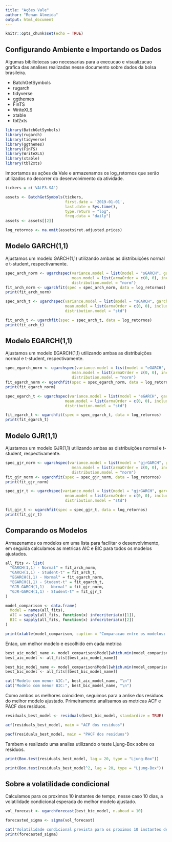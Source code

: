 ```yaml
---
title: "Ações Vale"
author: "Renan Almeida"
output: html_document
---
```

```r
knitr::opts_chunk$set(echo = TRUE)
```

## **Configurando  Ambiente e Importando os Dados**

Algumas bibiliotecas sao necessarias para a execucao e visualizacao grafica 
das analises realizadas nesse documento sobre dados da bolsa brasileira.

- BatchGetSymbols
- rugarch
- tidyverse
- ggthemes
- FinTS
- WriteXLS
- xtable
- tbl2xts

```r

library(BatchGetSymbols)
library(rugarch)
library(tidyverse)
library(ggthemes) 
library(FinTS)
library(WriteXLS)
library(xtable)
library(tbl2xts)
```

Importamos as ações da Vale e armazenamos os log_retornos que serão utilizados no decorrer do desenvolvimento da atividade.

```r
tickers = c('VALE3.SA')

assets <- BatchGetSymbols(tickers,
                          first.date = '2019-01-01',
                          last.date = Sys.time(),
                          type.return = "log",
                          freq.data = "daily")
assets <- assets[[2]]

log_retornos <- na.omit(assets$ret.adjusted.prices)
```

## **Modelo GARCH(1,1)**

Ajustamos um modelo GARCH(1,1) utilizando ambas as distribuições normal e t-student, respectivamente.

```r
spec_arch_norm <- ugarchspec(variance.model = list(model = "sGARCH", garchOrder = c(1, 1)),
                             mean.model = list(armaOrder = c(0, 0), include.mean = TRUE),
                             distribution.model = "norm")
fit_arch_norm <- ugarchfit(spec = spec_arch_norm, data = log_retornos)
print(fit_arch_norm)
```

```r
spec_arch_t <- ugarchspec(variance.model = list(model = "sGARCH", garchOrder = c(1, 1)),
                          mean.model = list(armaOrder = c(0, 0), include.mean = TRUE),
                          distribution.model = "std")

fit_arch_t <- ugarchfit(spec = spec_arch_t, data = log_retornos)
print(fit_arch_t)
```


## **Modelo EGARCH(1,1)**

Ajustamos um modelo EGARCH(1,1) utilizando ambas as distribuições normal e t-student, respectivamente.

```r
spec_egarch_norm <- ugarchspec(variance.model = list(model = "eGARCH", garchOrder = c(1, 1)),
                             mean.model = list(armaOrder = c(0, 0), include.mean = TRUE),
                             distribution.model = "norm")
fit_egarch_norm <- ugarchfit(spec = spec_egarch_norm, data = log_retornos)
print(fit_egarch_norm)
```

```r
spec_egarch_t <- ugarchspec(variance.model = list(model = "eGARCH", garchOrder = c(1, 1)),
                          mean.model = list(armaOrder = c(0, 0), include.mean = TRUE),
                          distribution.model = "std")

fit_egarch_t <- ugarchfit(spec = spec_egarch_t, data = log_retornos)
print(fit_egarch_t)
```

## **Modelo GJR(1,1)**

Ajustamos um modelo GJR(1,1) utilizando ambas as distribuições normal e t-student, respectivamente.

```r
spec_gjr_norm <- ugarchspec(variance.model = list(model = "gjrGARCH", garchOrder = c(1, 1)),
                             mean.model = list(armaOrder = c(0, 0), include.mean = TRUE),
                             distribution.model = "norm")
fit_gjr_norm <- ugarchfit(spec = spec_gjr_norm, data = log_retornos)
print(fit_gjr_norm)
```

```r
spec_gjr_t <- ugarchspec(variance.model = list(model = "gjrGARCH", garchOrder = c(1, 1)),
                          mean.model = list(armaOrder = c(0, 0), include.mean = TRUE),
                          distribution.model = "std")

fit_gjr_t <- ugarchfit(spec = spec_gjr_t, data = log_retornos)
print(fit_gjr_t)
```

## **Comparando os Modelos**

Armazenamos os modelos em uma lista para facilitar o desenvolvimento, em seguida calculamos as metricas AIC e BIC para todos os modelos ajustados.

```r
all_fits <- list(
  "GARCH(1,1) - Normal" = fit_arch_norm,
  "GARCH(1,1) - Student-t" = fit_arch_t,
  "EGARCH(1,1) - Normal" = fit_egarch_norm,
  "EGARCH(1,1) - Student-t" = fit_egarch_t,
  "GJR-GARCH(1,1) - Normal" = fit_gjr_norm,
  "GJR-GARCH(1,1) - Student-t" = fit_gjr_t
)

model_comparison <- data.frame(
  Model = names(all_fits),
  AIC = sapply(all_fits, function(x) infocriteria(x)[1]),
  BIC = sapply(all_fits, function(x) infocriteria(x)[2])
)

print(xtable(model_comparison, caption = "Comparacao entre os modelos: AIC e BIC"))
```
Entao, um melhor modelo e escolhido em cada metrica

```r
best_aic_model_name <- model_comparison$Model[which.min(model_comparison$AIC)]
best_aic_model <- all_fits[[best_aic_model_name]]

best_bic_model_name <- model_comparison$Model[which.min(model_comparison$BIC)]
best_bic_model <- all_fits[[best_bic_model_name]]

cat("Modelo com menor AIC:", best_aic_model_name, "\n")
cat("Modelo com menor BIC:", best_bic_model_name, "\n")
```
Como ambos os melhores coincidem, seguimos para a anlise dos residuos do melhor modelo ajustado. Primeiramente analisamos as metricas ACF e PACF dos residuos.

```r
residuals_best_model <- residuals(best_bic_model, standardize = TRUE)

acf(residuals_best_model, main = "ACF dos residuos")

pacf(residuals_best_model, main = "PACF dos residuos")
```
Tambem e realizado uma analisa utilizando o teste Ljung-Box sobre os residuos.

```r
print(Box.test(residuals_best_model, lag = 20, type = "Ljung-Box"))

print(Box.test(residuals_best_model^2, lag = 20, type = "Ljung-Box"))
```
## **Sobre a volatilidade condicional**

Calculamos para os proximos 10 instantes de tempo, nesse caso 10 dias, a volatilidade condicional esperada do melhor modelo ajustado.

```r
vol_forecast <- ugarchforecast(best_bic_model, n.ahead = 10)

forecasted_sigma <- sigma(vol_forecast)

cat("Volatilidade condicional prevista para os proximos 10 instantes de tempo:\n")
print(forecasted_sigma)
```
